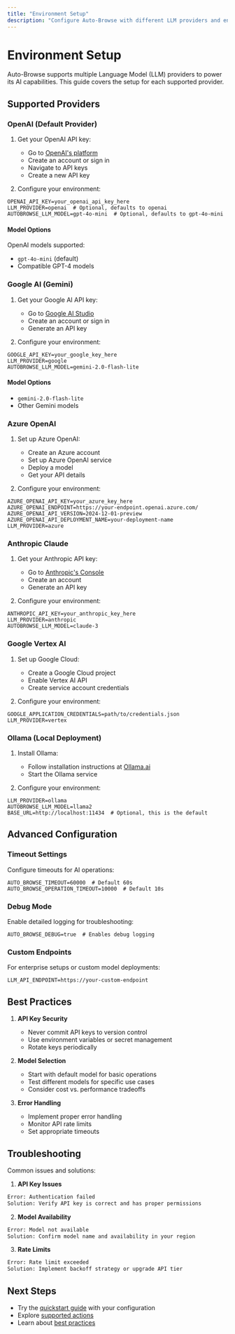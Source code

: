 ```yaml
---
title: "Environment Setup"
description: "Configure Auto-Browse with different LLM providers and environment settings"
---
```


# Environment Setup

Auto-Browse supports multiple Language Model (LLM) providers to power its AI capabilities. This guide covers the setup for each supported provider.

## Supported Providers

### OpenAI (Default Provider)

1. Get your OpenAI API key:

   - Go to [OpenAI's platform](https://platform.openai.com)
   - Create an account or sign in
   - Navigate to API keys
   - Create a new API key

2. Configure your environment:

```env
OPENAI_API_KEY=your_openai_api_key_here
LLM_PROVIDER=openai  # Optional, defaults to openai
AUTOBROWSE_LLM_MODEL=gpt-4o-mini  # Optional, defaults to gpt-4o-mini
```

#### Model Options

OpenAI models supported:

- `gpt-4o-mini` (default)
- Compatible GPT-4 models

### Google AI (Gemini)

1. Get your Google AI API key:

   - Go to [Google AI Studio](https://makersuite.google.com)
   - Create an account or sign in
   - Generate an API key

2. Configure your environment:

```env
GOOGLE_API_KEY=your_google_key_here
LLM_PROVIDER=google
AUTOBROWSE_LLM_MODEL=gemini-2.0-flash-lite
```

#### Model Options

- `gemini-2.0-flash-lite`
- Other Gemini models

### Azure OpenAI

1. Set up Azure OpenAI:

   - Create an Azure account
   - Set up Azure OpenAI service
   - Deploy a model
   - Get your API details

2. Configure your environment:

```env
AZURE_OPENAI_API_KEY=your_azure_key_here
AZURE_OPENAI_ENDPOINT=https://your-endpoint.openai.azure.com/
AZURE_OPENAI_API_VERSION=2024-12-01-preview
AZURE_OPENAI_API_DEPLOYMENT_NAME=your-deployment-name
LLM_PROVIDER=azure
```

### Anthropic Claude

1. Get your Anthropic API key:

   - Go to [Anthropic's Console](https://console.anthropic.com)
   - Create an account
   - Generate an API key

2. Configure your environment:

```env
ANTHROPIC_API_KEY=your_anthropic_key_here
LLM_PROVIDER=anthropic
AUTOBROWSE_LLM_MODEL=claude-3
```

### Google Vertex AI

1. Set up Google Cloud:

   - Create a Google Cloud project
   - Enable Vertex AI API
   - Create service account credentials

2. Configure your environment:

```env
GOOGLE_APPLICATION_CREDENTIALS=path/to/credentials.json
LLM_PROVIDER=vertex
```

### Ollama (Local Deployment)

1. Install Ollama:

   - Follow installation instructions at [Ollama.ai](https://ollama.ai)
   - Start the Ollama service

2. Configure your environment:

```env
LLM_PROVIDER=ollama
AUTOBROWSE_LLM_MODEL=llama2
BASE_URL=http://localhost:11434  # Optional, this is the default
```

## Advanced Configuration

### Timeout Settings

Configure timeouts for AI operations:

```env
AUTO_BROWSE_TIMEOUT=60000  # Default 60s
AUTO_BROWSE_OPERATION_TIMEOUT=10000  # Default 10s
```

### Debug Mode

Enable detailed logging for troubleshooting:

```env
AUTO_BROWSE_DEBUG=true  # Enables debug logging
```

### Custom Endpoints

For enterprise setups or custom model deployments:

```env
LLM_API_ENDPOINT=https://your-custom-endpoint
```

## Best Practices

1. **API Key Security**

   - Never commit API keys to version control
   - Use environment variables or secret management
   - Rotate keys periodically

2. **Model Selection**

   - Start with default model for basic operations
   - Test different models for specific use cases
   - Consider cost vs. performance tradeoffs

3. **Error Handling**
   - Implement proper error handling
   - Monitor API rate limits
   - Set appropriate timeouts

## Troubleshooting

Common issues and solutions:

1. **API Key Issues**

```bash
Error: Authentication failed
Solution: Verify API key is correct and has proper permissions
```

2. **Model Availability**

```bash
Error: Model not available
Solution: Confirm model name and availability in your region
```

3. **Rate Limits**

```bash
Error: Rate limit exceeded
Solution: Implement backoff strategy or upgrade API tier
```

## Next Steps

- Try the [quickstart guide](/quickstart) with your configuration
- Explore [supported actions](/actions/clicking)
- Learn about [best practices](/best-practices/writing-commands)
